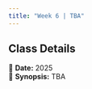 ```yaml
---
title: "Week 6 | TBA"
---
```


::: {.callout-note}
## Class Details
📅 **Date:** 2025  
📖 **Synopsis:** TBA  
:::

</br>


